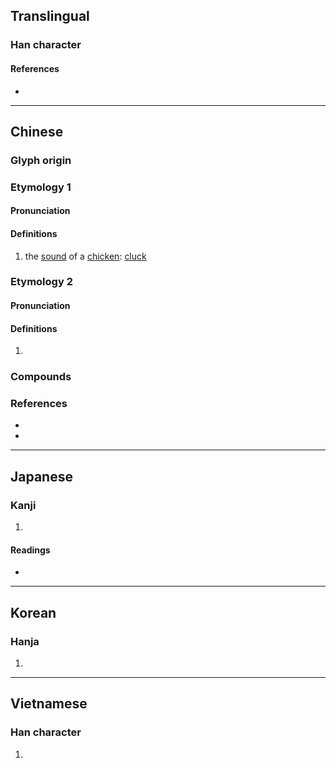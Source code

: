 {{character info/new}}
==Translingual==

===Han character===
{{Han char|rn=30|rad=口|as=09|sn=12|four=67014|canj=RSMG|ids=⿰口屋}}

====References====
* {{Han ref|kx=0198.240|dkj=03940|dj=0420.120|hdz=10662.120|uh=5594|ud=21908|bh=B3E1|bd=46049}}

----

==Chinese==
{{zh-forms}}

===Glyph origin===
{{Han etym}}

===Etymology 1===

====Pronunciation====
{{zh-pron
|m=wò,wō,wū,1nb=Standard Taiwan,2nb=Standard Mainland
|c=ak1,ok1,ngak1
|mc=y
|oc=y
|cat=n
}}

====Definitions====
{{zh-hanzi}}

# the [[sound]] of a [[chicken]]: [[cluck]]

===Etymology 2===

====Pronunciation====
{{zh-pron
|m=ō
|c=o1
|mn=o͘h
|cat=part
}}

====Definitions====
{{zh-hanzi}}

# {{n-g|[[particle|Particle]] [[convey]]ing [[realization]].}}

===Compounds===
{{zh-der|喹喔啉|喔嚄|喔咿嚅唲|呃喔|喔喲|喔唷|喔喔|喔咿|喔呀|咿喔}}

===References===
* {{R:yue:Hanzi}}
* {{thcwd|8197}}

----

==Japanese==

===Kanji===
{{ja-kanji|grade=|rs=口09}}

# {{defn|lang=ja|sort=口09}}

====Readings====
* {{ja-readings|on=[[あく]] (aku), [[らく]] (raku), [[おく]] (oku)|kun=}}

----

==Korean==

===Hanja===
{{ko-hanja|hangeul=악|rv=ak|mr=ak}}

# {{defn|lang=ko|sort=口09}}

----

==Vietnamese==

===Han character===
{{vi-hantu|[[ác]], [[ộc]], [[ọt]], [[ốc]], [[ủ]]|rs=口09}}

# {{defn|lang=vi|sort=口09}}